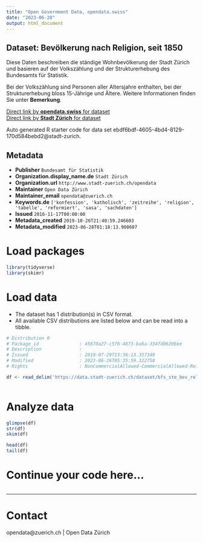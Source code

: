 ```yaml
---
title: "Open Government Data, opendata.swiss"
date: "2023-06-28"
output: html_document
---
```


## Dataset: Bevölkerung nach Religion, seit 1850

Diese Daten beschreiben die ständige Wohnbevölkerung der Stadt Zürich und basieren auf der Volkszählung und der Strukturerhebung des Bundesamts für Statistik.

Bei der Volkszählung sind Personen aller Altersjahre enthalten, bei der Strukturerhebung bloss 15-Jährige und Ältere. Weitere Informationen finden Sie unter **Bemerkung**.

[Direct link by **opendata.swiss** for dataset](https://opendata.swiss/de/dataset/bevolkerung-nach-religion-seit-18502)<br>
[Direct link by **Stadt Zürich** for dataset](https://data.stadt-zuerich.ch/dataset/bfs_ste_bev_religion_seit1850_od3150)

Auto generated R starter code for data set ebdf6bdf-4605-4bd4-8129-170d584bebd2@stadt-zurich.

## Metadata

- **Publisher** `Bundesamt für Statistik`
- **Organization.display_name.de** `Stadt Zürich`
- **Organization.url** `http://www.stadt-zuerich.ch/opendata`
- **Maintainer** `Open Data Zürich`
- **Maintainer_email** `opendata@zuerich.ch`
- **Keywords.de** `['konfession', 'katholisch', 'zeitreihe', 'religion', 'tabelle', 'reformiert', 'sasa', 'sachdaten']`
- **Issued** `2016-11-17T00:00:00`
- **Metadata_created** `2019-10-26T21:40:59.246603`
- **Metadata_modified** `2023-06-28T01:18:13.900607`


# Load packages

```r

library(tidyverse)
library(skimr)

```

# Load data

-   The dataset has 1 distribution(s) in CSV format.
-   All available CSV distributions are listed below and can be read into a tibble.

```r

# Distribution 0
# Package_id               : 45670a27-c5f6-4873-ba6a-334fd06206ee
# Description              : 
# Issued                   : 2019-07-29T13:36:13.357340
# Modified                 : 2023-06-26T05:35:59.322758
# Rights                   : NonCommercialAllowed-CommercialAllowed-ReferenceNotRequired

df <- read_delim('https://data.stadt-zuerich.ch/dataset/bfs_ste_bev_religion_seit1850_od3150/download/BEV315OD3150.csv')



```

# Analyze data

```r

glimpse(df)
str(df)
skim(df)

head(df)
tail(df)

```

# Continue your code here...

```r

```

------------------------------------------------------------------------

# Contact

opendata@zuerich.ch | Open Data Zürich
